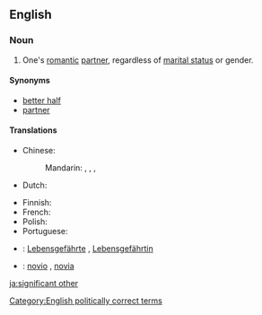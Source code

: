 ==English==

===Noun===
{{en-noun|sg=[[significant]] [[other]]}}

# {{informal}} One's [[romantic]] [[partner]], regardless of [[marital status]] or gender.

====Synonyms====
* [[better half]]
* [[partner]]

====Translations====
{{trans-top|romantic partner, regardless of marital status}}
* Chinese:
*: Mandarin: {{t|zh|對象|sc=Hani}}, {{t|zh|对象|tr=duìxiàng|sc=Hani}}, {{t|zh|愛人|sc=Hani}}, {{t|zh|爱人|tr=àiren|sc=Hani}}
* Dutch: {{t-|nl|wederhelft|m|f}}
{{trans-mid}}
* Finnish: {{t|fi|rakas}}
* French: {{t+|fr|moitié|f}} {{qualifier|literary}}
* Polish: {{t|pl|sympatia|f}}
* Portuguese: {{t|pt|cara-metade|f}}
{{trans-bottom}}

{{checktrans-top}}
* {{ttbc|de}}: [[Lebensgefährte]] {{m}}, [[Lebensgefährtin]] {{f}}
{{trans-mid}}
* {{ttbc|es}}: [[novio]] {{m}}, [[novia]] {{f}}
{{trans-bottom}}

[[Category:English politically correct terms]]

[[ja:significant other]]